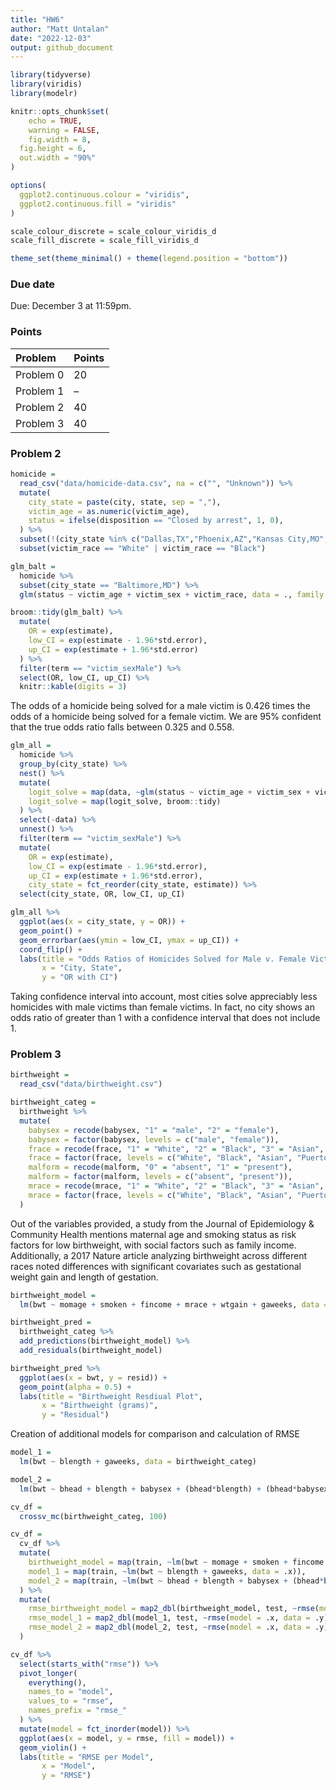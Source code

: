 ```yaml
---
title: "HW6"
author: "Matt Untalan"
date: "2022-12-03"
output: github_document
---
```


```r
library(tidyverse)
library(viridis)
library(modelr)

knitr::opts_chunk$set(
	echo = TRUE,
	warning = FALSE,
	fig.width = 8, 
  fig.height = 6,
  out.width = "90%"
)

options(
  ggplot2.continuous.colour = "viridis",
  ggplot2.continuous.fill = "viridis"
)

scale_colour_discrete = scale_colour_viridis_d
scale_fill_discrete = scale_fill_viridis_d

theme_set(theme_minimal() + theme(legend.position = "bottom"))
```

### Due date

Due: December 3 at 11:59pm. 

### Points

| Problem         | Points    |
|:--------------- |:--------- |
| Problem 0       | 20        |
| Problem 1       | --        |
| Problem 2       | 40        |
| Problem 3       | 40        |


### Problem 2

```r
homicide = 
  read_csv("data/homicide-data.csv", na = c("", "Unknown")) %>%
  mutate(
    city_state = paste(city, state, sep = ","),
    victim_age = as.numeric(victim_age),
    status = ifelse(disposition == "Closed by arrest", 1, 0), 
  ) %>%
  subset(!(city_state %in% c("Dallas,TX","Phoenix,AZ","Kansas City,MO","Tulsa,AL"))) %>%
  subset(victim_race == "White" | victim_race == "Black")
```

```r
glm_balt = 
  homicide %>%
  subset(city_state == "Baltimore,MD") %>%
  glm(status ~ victim_age + victim_sex + victim_race, data = ., family = binomial)

broom::tidy(glm_balt) %>% 
  mutate(
    OR = exp(estimate), 
    low_CI = exp(estimate - 1.96*std.error), 
    up_CI = exp(estimate + 1.96*std.error)
  ) %>%
  filter(term == "victim_sexMale") %>% 
  select(OR, low_CI, up_CI) %>% 
  knitr::kable(digits = 3)
```

The odds of a homicide being solved for a male victim is 0.426 times the odds of a homicide being solved for a female victim.  We are 95% confident that the true odds ratio falls between 0.325 and 0.558.

```r
glm_all = 
  homicide %>%
  group_by(city_state) %>%
  nest() %>%
  mutate(
    logit_solve = map(data, ~glm(status ~ victim_age + victim_sex + victim_race, family = binomial, data=.x)),
    logit_solve = map(logit_solve, broom::tidy)
  ) %>%
  select(-data) %>%
  unnest() %>%
  filter(term == "victim_sexMale") %>% 
  mutate(
    OR = exp(estimate), 
    low_CI = exp(estimate - 1.96*std.error), 
    up_CI = exp(estimate + 1.96*std.error), 
    city_state = fct_reorder(city_state, estimate)) %>% 
  select(city_state, OR, low_CI, up_CI)  
```

```r
glm_all %>%
  ggplot(aes(x = city_state, y = OR)) + 
  geom_point() + 
  geom_errorbar(aes(ymin = low_CI, ymax = up_CI)) +
  coord_flip() +
  labs(title = "Odds Ratios of Homicides Solved for Male v. Female Victims",
       x = "City, State",
       y = "OR with CI")
```

Taking confidence interval into account, most cities solve appreciably less homicides with male victims than female victims.  In fact, no city shows an odds ratio of greater than 1 with a confidence interval that does not include 1.

### Problem 3

```r
birthweight = 
  read_csv("data/birthweight.csv")

birthweight_categ = 
  birthweight %>%
  mutate(
    babysex = recode(babysex, "1" = "male", "2" = "female"),
    babysex = factor(babysex, levels = c("male", "female")),
    frace = recode(frace, "1" = "White", "2" = "Black", "3" = "Asian", "4" = "Puerto Rican", "8" = "Other", "9" = "Unknown"),
    frace = factor(frace, levels = c("White", "Black", "Asian", "Puerto Rican", "Other", "Unknown")),
    malform = recode(malform, "0" = "absent", "1" = "present"),
    malform = factor(malform, levels = c("absent", "present")),
    mrace = recode(mrace, "1" = "White", "2" = "Black", "3" = "Asian", "4" = "Puerto Rican", "8" = "Other"),
    mrace = factor(frace, levels = c("White", "Black", "Asian", "Puerto Rican", "Other"))
  )
```

Out of the variables provided, a study from the Journal of Epidemiology & Community Health mentions maternal age and smoking status as risk factors for low birthweight, with social factors such as family income.  Additionally, a 2017 Nature article analyzing birthweight across different races noted differences with significant covariates such as gestational weight gain and length of gestation.

```r
birthweight_model = 
  lm(bwt ~ momage + smoken + fincome + mrace + wtgain + gaweeks, data = birthweight_categ)

birthweight_pred = 
  birthweight_categ %>%
  add_predictions(birthweight_model) %>%
  add_residuals(birthweight_model)

birthweight_pred %>%
  ggplot(aes(x = bwt, y = resid)) +
  geom_point(alpha = 0.5) +
  labs(title = "Birthweight Resdiual Plot",
       x = "Birthweight (grams)",
       y = "Residual")
```

Creation of additional models for comparison and calculation of RMSE
```r
model_1 =
  lm(bwt ~ blength + gaweeks, data = birthweight_categ)

model_2 = 
  lm(bwt ~ bhead + blength + babysex + (bhead*blength) + (bhead*babysex) + (blength*babysex) + (bhead*blength*babysex), data = birthweight_categ)

cv_df = 
  crossv_mc(birthweight_categ, 100)

cv_df =
  cv_df %>%
  mutate(
    birthweight_model = map(train, ~lm(bwt ~ momage + smoken + fincome + mrace + wtgain + gaweeks, data = .x)),
    model_1 = map(train, ~lm(bwt ~ blength + gaweeks, data = .x)),
    model_2 = map(train, ~lm(bwt ~ bhead + blength + babysex + (bhead*blength) + (bhead*babysex) + (blength*babysex) + (bhead*blength*babysex), data = .x)) 
  ) %>%
  mutate(
    rmse_birthweight_model = map2_dbl(birthweight_model, test, ~rmse(model = .x, data = .y)),
    rmse_model_1 = map2_dbl(model_1, test, ~rmse(model = .x, data = .y)),
    rmse_model_2 = map2_dbl(model_2, test, ~rmse(model = .x, data = .y))
  )

cv_df %>%
  select(starts_with("rmse")) %>%
  pivot_longer(
    everything(),
    names_to = "model",
    values_to = "rmse",
    names_prefix = "rmse_"
  ) %>%
  mutate(model = fct_inorder(model)) %>%
  ggplot(aes(x = model, y = rmse, fill = model)) +
  geom_violin() +
  labs(title = "RMSE per Model",
       x = "Model",
       y = "RMSE")
```